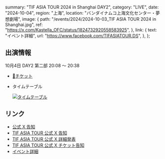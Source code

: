   summary: "TIF ASIA TOUR 2024 in Shanghai DAY2",
  category: "LIVE",
  date: "2024-10-04",
  region: "上海",
  location: "バンダイナムコ上海文化センター・夢想劇場",
  image: {
    path: "/events/2024/2024-10-03_TIF ASIA TOUR 2024 in Shanghai.jpg",
    ref: "https://x.com/Kastella_OFC/status/1824732920558583925",
  },
  link: {
    text: "イベント詳細",
    url: "https://www.facebook.com/TIFASIATOUR.DS",
  },
};

## 出演情報

10月4日 DAY2 第二部 20:08 ～ 20:38

- [🎫チケット](https://ticket.lcacg.cn/ja/tif-asia-tour-2024-in-shanghai/)
- タイムテーブル

  [![タイムテーブル](/events/2024/2024-10-03_TIF%20ASIA%20TOUR%202024%20in%20Shanghai_タイムテーブル.jpg)](/events/2024/2024-10-03_TIF%20ASIA%20TOUR%202024%20in%20Shanghai_タイムテーブル.jpg)

## リンク

- [公式 X 告知](https://x.com/takanenofficial/status/1831693786579374441)
- [TIF ASIA TOUR 公式 X 告知](https://x.com/TIFAsiaTour/status/1831648721940955358)
- [TIF ASIA TOUR 公式 X 詳細発表](https://x.com/TIFAsiaTour/status/1835649839906058589)
- [TIF ASIA TOUR 公式 X チケット告知](https://x.com/TIFAsiaTour/status/1835650087789154341)
- [イベント詳細](https://www.facebook.com/TIFASIATOUR.DS)
